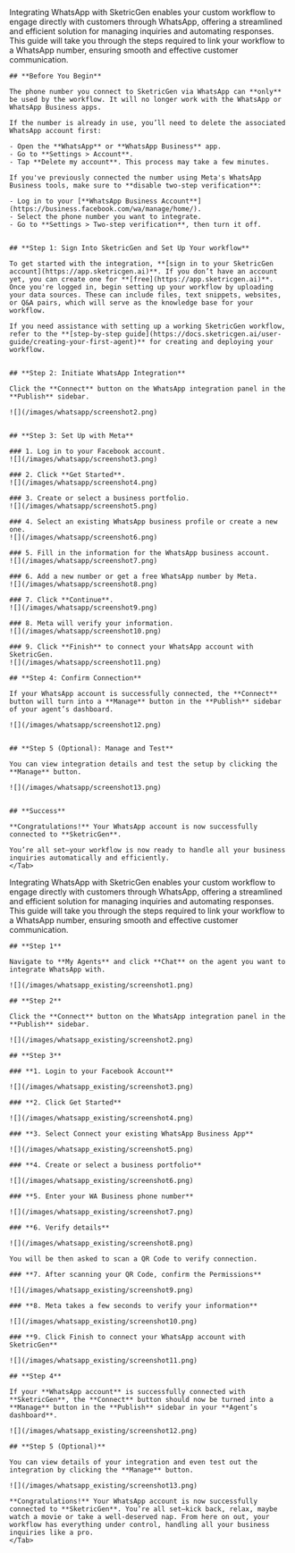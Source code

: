 <Tabs>
  <Tab title="Add New Number">
    Integrating WhatsApp with SketricGen enables your custom workflow to engage directly with customers through WhatsApp, offering a streamlined and efficient solution for managing inquiries and automating responses. This guide will take you through the steps required to link your workflow to a WhatsApp number, ensuring smooth and effective customer communication.

    ## **Before You Begin**

    The phone number you connect to SketricGen via WhatsApp can **only** be used by the workflow. It will no longer work with the WhatsApp or WhatsApp Business apps.

    If the number is already in use, you’ll need to delete the associated WhatsApp account first:

    - Open the **WhatsApp** or **WhatsApp Business** app.
    - Go to **Settings > Account**.
    - Tap **Delete my account**. This process may take a few minutes.

    If you've previously connected the number using Meta's WhatsApp Business tools, make sure to **disable two-step verification**:

    - Log in to your [**WhatsApp Business Account**](https://business.facebook.com/wa/manage/home/).
    - Select the phone number you want to integrate.
    - Go to **Settings > Two-step verification**, then turn it off.


    ## **Step 1: Sign Into SketricGen and Set Up Your workflow**

    To get started with the integration, **[sign in to your SketricGen account](https://app.sketricgen.ai)**. If you don’t have an account yet, you can create one for **[free](https://app.sketricgen.ai)**. Once you're logged in, begin setting up your workflow by uploading your data sources. These can include files, text snippets, websites, or Q&A pairs, which will serve as the knowledge base for your workflow.

    If you need assistance with setting up a working SketricGen workflow, refer to the **[step-by-step guide](https://docs.sketricgen.ai/user-guide/creating-your-first-agent)** for creating and deploying your workflow.


    ## **Step 2: Initiate WhatsApp Integration**

    Click the **Connect** button on the WhatsApp integration panel in the **Publish** sidebar.

    ![](/images/whatsapp/screenshot2.png)


    ## **Step 3: Set Up with Meta**

    ### 1. Log in to your Facebook account.  
    ![](/images/whatsapp/screenshot3.png)

    ### 2. Click **Get Started**.  
    ![](/images/whatsapp/screenshot4.png)

    ### 3. Create or select a business portfolio.  
    ![](/images/whatsapp/screenshot5.png)

    ### 4. Select an existing WhatsApp business profile or create a new one.  
    ![](/images/whatsapp/screenshot6.png)

    ### 5. Fill in the information for the WhatsApp business account.  
    ![](/images/whatsapp/screenshot7.png)

    ### 6. Add a new number or get a free WhatsApp number by Meta.  
    ![](/images/whatsapp/screenshot8.png)

    ### 7. Click **Continue**.  
    ![](/images/whatsapp/screenshot9.png)

    ### 8. Meta will verify your information.  
    ![](/images/whatsapp/screenshot10.png)

    ### 9. Click **Finish** to connect your WhatsApp account with SketricGen.  
    ![](/images/whatsapp/screenshot11.png)

    ## **Step 4: Confirm Connection**

    If your WhatsApp account is successfully connected, the **Connect** button will turn into a **Manage** button in the **Publish** sidebar of your agent’s dashboard.

    ![](/images/whatsapp/screenshot12.png)


    ## **Step 5 (Optional): Manage and Test**

    You can view integration details and test the setup by clicking the **Manage** button.

    ![](/images/whatsapp/screenshot13.png)


    ## **Success**

    **Congratulations!** Your WhatsApp account is now successfully connected to **SketricGen**.

    You’re all set—your workflow is now ready to handle all your business inquiries automatically and efficiently.
    </Tab>

  <Tab title="WhatsApp Existing Business App User">
    Integrating WhatsApp with SketricGen enables your custom workflow to engage directly with customers through WhatsApp, offering a streamlined and efficient solution for managing inquiries and automating responses. This guide will take you through the steps required to link your workflow to a WhatsApp number, ensuring smooth and effective customer communication.

    ## **Step 1**

    Navigate to **My Agents** and click **Chat** on the agent you want to integrate WhatsApp with.

    ![](/images/whatsapp_existing/screenshot1.png)

    ## **Step 2**

    Click the **Connect** button on the WhatsApp integration panel in the **Publish** sidebar.

    ![](/images/whatsapp_existing/screenshot2.png)

    ## **Step 3**

    ### **1. Login to your Facebook Account**

    ![](/images/whatsapp_existing/screenshot3.png)

    ### **2. Click Get Started**

    ![](/images/whatsapp_existing/screenshot4.png)

    ### **3. Select Connect your existing WhatsApp Business App**

    ![](/images/whatsapp_existing/screenshot5.png)

    ### **4. Create or select a business portfolio**

    ![](/images/whatsapp_existing/screenshot6.png)

    ### **5. Enter your WA Business phone number**

    ![](/images/whatsapp_existing/screenshot7.png)

    ### **6. Verify details**

    ![](/images/whatsapp_existing/screenshot8.png)

    You will be then asked to scan a QR Code to verify connection.

    ### **7. After scanning your QR Code, confirm the Permissions**

    ![](/images/whatsapp_existing/screenshot9.png)

    ### **8. Meta takes a few seconds to verify your information**

    ![](/images/whatsapp_existing/screenshot10.png)

    ### **9. Click Finish to connect your WhatsApp account with SketricGen**

    ![](/images/whatsapp_existing/screenshot11.png)

    ## **Step 4**

    If your **WhatsApp account** is successfully connected with **SketricGen**, the **Connect** button should now be turned into a **Manage** button in the **Publish** sidebar in your **Agent’s dashboard**.

    ![](/images/whatsapp_existing/screenshot12.png)

    ## **Step 5 (Optional)**

    You can view details of your integration and even test out the integration by clicking the **Manage** button.

    ![](/images/whatsapp_existing/screenshot13.png)

    **Congratulations!** Your WhatsApp account is now successfully connected to **SketricGen**. You’re all set—kick back, relax, maybe watch a movie or take a well-deserved nap. From here on out, your workflow has everything under control, handling all your business inquiries like a pro.
    </Tab>
</Tabs>
